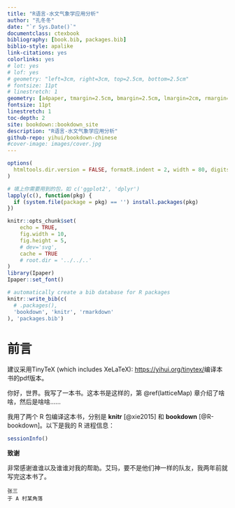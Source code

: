 ```yaml
--- 
title: "R语言-水文气象学应用分析"
author: "孔冬冬"
date: "`r Sys.Date()`"
documentclass: ctexbook
bibliography: [book.bib, packages.bib]
biblio-style: apalike
link-citations: yes
colorlinks: yes
# lot: yes
# lof: yes
# geometry: "left=3cm, right=3cm, top=2.5cm, bottom=2.5cm"
# fontsize: 11pt
# linestretch: 1
geometry: [a4paper, tmargin=2.5cm, bmargin=2.5cm, lmargin=2cm, rmargin=2cm]
fontsize: 11pt
linestretch: 1
toc-depth: 2
site: bookdown::bookdown_site
description: "R语言-水文气象学应用分析"
github-repo: yihui/bookdown-chinese
#cover-image: images/cover.jpg
---
```


```r
options(
  htmltools.dir.version = FALSE, formatR.indent = 2, width = 80, digits = 4
)

# 填上你需要用到的包，如 c('ggplot2', 'dplyr')
lapply(c(), function(pkg) {
  if (system.file(package = pkg) == '') install.packages(pkg)
})
```

```r
knitr::opts_chunk$set(
    echo = TRUE,
    fig.width = 10,
    fig.height = 5,
    # dev='svg',
    cache = TRUE
    # root.dir = '../../..'
)
library(Ipaper)
Ipaper::set_font()
```

```r
# automatically create a bib database for R packages
knitr::write_bib(c(
  # .packages(), 
  'bookdown', 'knitr', 'rmarkdown'
), 'packages.bib')
```

# 前言 {#Prerequisites .unnumbered}

建议采用TinyTeX (which includes XeLaTeX): <https://yihui.org/tinytex/>编译本书的pdf版本。

你好，世界。我写了一本书。这本书是这样的，第 \@ref(latticeMap) 章介绍了啥啥，然后是啥啥……

我用了两个 R 包编译这本书，分别是 **knitr**\index{knitr} [@xie2015] 和 **bookdown**\index{bookdown} [@R-bookdown]。以下是我的 R 进程信息：

```r
sessionInfo()
```

**致谢**

非常感谢谁谁以及谁谁对我的帮助。艾玛，要不是他们神一样的队友，我两年前就写完这本书了。

```block2
张三  
于 A 村某角落
```

\mainmatter
